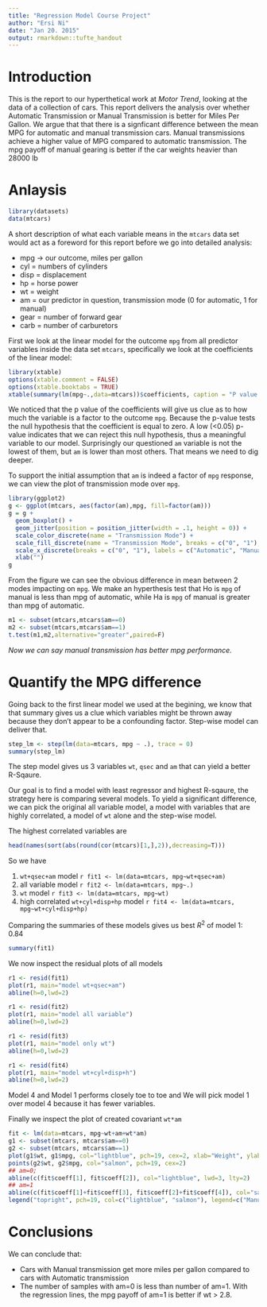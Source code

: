 ```yaml
---
title: "Regression Model Course Project"
author: "Ersi Ni"
date: "Jan 20. 2015"
output: rmarkdown::tufte_handout
---
```


# Introduction

This is the report to our hyperthetical work at *Motor Trend*, looking at the data of a collection of cars. This report delivers the analysis over whether Automatic Transmission or Manual Transmission is better for Miles Per Gallon. 
We argue that that there is a signficant difference between the mean MPG for automatic and manual transmission cars. Manual transmissions achieve a higher value of MPG compared to automatic transmission. The mpg payoff of manual gearing is better if the car weights heavier than 28000 lb

# Anlaysis

```r
library(datasets)
data(mtcars)
```

A short description of what each variable means in the `mtcars` data set would act as a foreword for this report before we go into detailed analysis:

  * mpg -> our outcome, miles per gallon
  * cyl = numbers of cylinders
  * disp = displacement
  * hp = horse power
  * wt = weight
  * am = our predictor in question, transmission mode (0 for automatic, 1 for manual)
  * gear = number of forward gear
  * carb = number of carburetors


First we look at the linear model for the outcome `mpg` from all predictor variables inside the data set `mtcars`, specifically we look at the coefficients of the linear model:

```r
library(xtable)
options(xtable.comment = FALSE)
options(xtable.booktabs = TRUE)
xtable(summary(lm(mpg~.,data=mtcars))$coefficients, caption = "P value of linear regression")
```


We noticed that the p value of the coefficients will give us clue as to how much the variable is a factor to the outcome `mpg`. Because the p-value tests the null hypothesis that the coefficient is equal to zero. A low (<0.05) p-value indicates that we can reject this null hypothesis, thus a meaningful variable to our model. Surprisingly our questioned `am` variable is not the lowest of them, but `am` is lower than most others. That means we need to dig deeper.

To support the initial assumption that `am` is indeed a factor of `mpg` response,
we can view the plot of transmission mode over `mpg`.

```r
library(ggplot2)
g <- ggplot(mtcars, aes(factor(am),mpg, fill=factor(am)))
g = g +
  geom_boxplot() +
  geom_jitter(position = position_jitter(width = .1, height = 0)) +
  scale_color_discrete(name = "Transmission Mode") +
  scale_fill_discrete(name = "Transmission Mode", breaks = c("0", "1"), labels = c("Automatic", "Manual")) +
  scale_x_discrete(breaks = c("0", "1"), labels = c("Automatic", "Manual")) +
  xlab("")
g

```


From the figure we can see the obvious difference in mean between 2 modes impacting on `mpg`.
We make an hyperthesis test that Ho is `mpg` of manual is less than mpg of automatic, while Ha
is `mpg` of manual is greater than mpg of automatic.

```r
m1 <- subset(mtcars,mtcars$am==0)
m2 <- subset(mtcars,mtcars$am==1)
t.test(m1,m2,alternative="greater",paired=F)
```

*Now we can say manual transmission has better mpg performance.*

# Quantify the MPG difference

Going back to the first linear model we used at the begining, we know that that summary gives us a clue which variables might be thrown away because they don't appear to be a confounding factor. Step-wise model can deliver that.

```r
step_lm <- step(lm(data=mtcars, mpg ~ .), trace = 0)
summary(step_lm)
```

The step model gives us 3 variables `wt`, `qsec` and `am` that can yield a better R-Sqaure. 

Our goal is to find a model with least regressor and highest R-sqaure, the strategy here is comparing several models. To yield a significant difference, we can pick the original all variable model, a model with variables that are highly correlated, a model of `wt` alone and the step-wise model.

The highest correlated variables are 
```r
head(names(sort(abs(round(cor(mtcars)[1,],2)),decreasing=T)))
```
So we have 

1. `wt+qsec+am` model `r fit1 <- lm(data=mtcars, mpg~wt+qsec+am)`
4. all variable model `r fit2 <- lm(data=mtcars, mpg~.)`
3. `wt` model `r fit3 <- lm(data=mtcars, mpg~wt)`
2. high correlated `wt+cyl+disp+hp` model `r fit4 <- lm(data=mtcars, mpg~wt+cyl+disp+hp)`

Comparing the summaries of these models gives us best $R^2$ of model 1: 0.84

```r
summary(fit1)
```

We now inspect the residual plots of all models


```r
r1 <- resid(fit1)
plot(r1, main="model wt+qsec+am")
abline(h=0,lwd=2)
```

```r
r1 <- resid(fit2)
plot(r1, main="model all variable")
abline(h=0,lwd=2)
```

```r
r1 <- resid(fit3)
plot(r1, main="model only wt")
abline(h=0,lwd=2)
```

```r
r1 <- resid(fit4)
plot(r1, main="model wt+cyl+disp+h")
abline(h=0,lwd=2)
```

Model 4 and Model 1 performs closely toe to toe and We will pick model 1 over model 4 because it has fewer variables.

Finally we inspect the plot of created covariant `wt*am`

```r

fit <- lm(data=mtcars, mpg~wt+am+wt*am)
g1 <- subset(mtcars, mtcars$am==0)
g2 <- subset(mtcars, mtcars$am==1)
plot(g1$wt, g1$mpg, col="lightblue", pch=19, cex=2, xlab="Weight", ylab="mpg")
points(g2$wt, g2$mpg, col="salmon", pch=19, cex=2)
## am=0; 
abline(c(fit$coeff[1], fit$coeff[2]), col="lightblue", lwd=3, lty=2)
## am=1
abline(c(fit$coeff[1]+fit$coeff[3], fit$coeff[2]+fit$coeff[4]), col="salmon", lwd=3, lty=2)
legend("topright", pch=19, col=c("lightblue", "salmon"), legend=c("Manual (am=1)", "Automatic (am=0)"))

```

# Conclusions
We can conclude that: 

- Cars with Manual transmission get more miles per gallon compared to cars with Automatic transmission
- The number of samples with am=0 is less than number of am=1. With the regression lines, the mpg payoff of am=1 is better if wt > 2.8.
